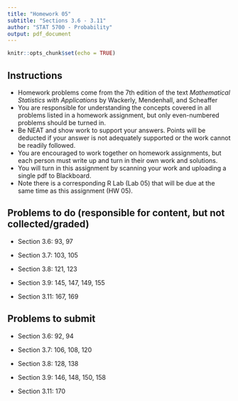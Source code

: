 ```yaml
---
title: "Homework 05"
subtitle: "Sections 3.6 - 3.11"
author: "STAT 5700 - Probability"
output: pdf_document
---
```


```r
knitr::opts_chunk$set(echo = TRUE)
```

## Instructions

- Homework problems come from the 7th edition of the text *Mathematical Statistics with Applications* by Wackerly, Mendenhall, and Scheaffer
- You are responsible for understanding the concepts covered in all problems listed in a homework assignment, but only even-numbered problems should be turned in. 
- Be NEAT and show work to support your answers. Points will be deducted if your answer is not adequately supported or the work cannot be readily followed. 
- You are encouraged to work together on homework assignments, but each person must write up and turn in their own work and solutions. 
- You will turn in this assignment by scanning your work and uploading a single pdf to Blackboard. 
- Note there is a corresponding R Lab (Lab 05) that will be due at the same time as this assignment (HW 05). 

## Problems to do (responsible for content, but not collected/graded)

+ Section 3.6: 93, 97

+ Section 3.7: 103, 105

+ Section 3.8: 121, 123

+ Section 3.9: 145, 147, 149, 155

+ Section 3.11: 167, 169

## Problems to submit

+ Section 3.6: 92, 94

+ Section 3.7: 106, 108, 120

+ Section 3.8: 128, 138

+ Section 3.9: 146, 148, 150, 158

+ Section 3.11: 170